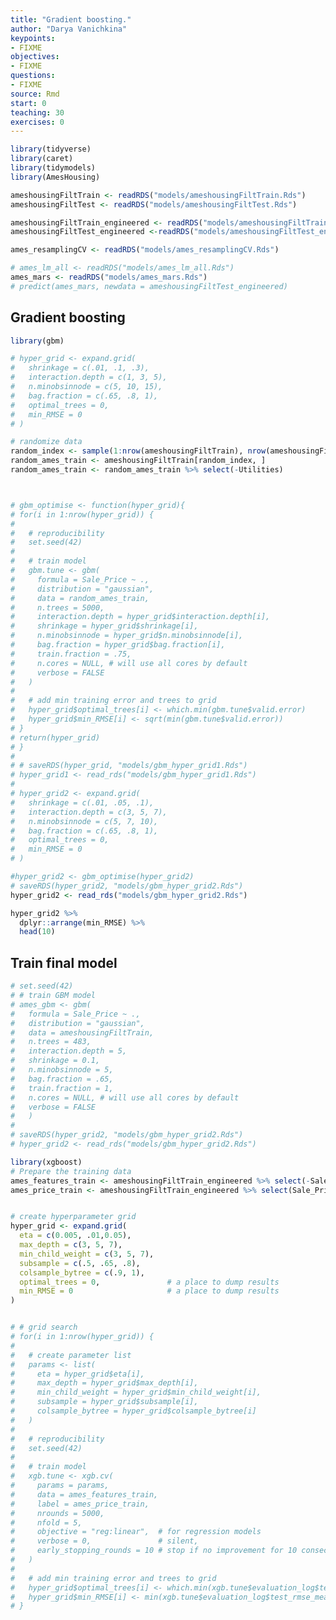 ```yaml
---
title: "Gradient boosting."
author: "Darya Vanichkina"
keypoints:
- FIXME
objectives:
- FIXME
questions:
- FIXME
source: Rmd
start: 0
teaching: 30
exercises: 0
---
```




```r
library(tidyverse)
library(caret)
library(tidymodels)
library(AmesHousing)
```

```r
ameshousingFiltTrain <- readRDS("models/ameshousingFiltTrain.Rds")
ameshousingFiltTest <- readRDS("models/ameshousingFiltTest.Rds")

ameshousingFiltTrain_engineered <- readRDS("models/ameshousingFiltTrain_engineered.Rds")
ameshousingFiltTest_engineered <-readRDS("models/ameshousingFiltTest_engineered.Rds")

ames_resamplingCV <- readRDS("models/ames_resamplingCV.Rds")

# ames_lm_all <- readRDS("models/ames_lm_all.Rds")
ames_mars <- readRDS("models/ames_mars.Rds")
# predict(ames_mars, newdata = ameshousingFiltTest_engineered)

```




## Gradient boosting
```r
library(gbm)

# hyper_grid <- expand.grid(
#   shrinkage = c(.01, .1, .3),
#   interaction.depth = c(1, 3, 5),
#   n.minobsinnode = c(5, 10, 15),
#   bag.fraction = c(.65, .8, 1), 
#   optimal_trees = 0,              
#   min_RMSE = 0                   
# )

# randomize data
random_index <- sample(1:nrow(ameshousingFiltTrain), nrow(ameshousingFiltTrain))
random_ames_train <- ameshousingFiltTrain[random_index, ]
random_ames_train <- random_ames_train %>% select(-Utilities)



# gbm_optimise <- function(hyper_grid){
# for(i in 1:nrow(hyper_grid)) {
#   
#   # reproducibility
#   set.seed(42)
#   
#   # train model
#   gbm.tune <- gbm(
#     formula = Sale_Price ~ .,
#     distribution = "gaussian",
#     data = random_ames_train,
#     n.trees = 5000,
#     interaction.depth = hyper_grid$interaction.depth[i],
#     shrinkage = hyper_grid$shrinkage[i],
#     n.minobsinnode = hyper_grid$n.minobsinnode[i],
#     bag.fraction = hyper_grid$bag.fraction[i],
#     train.fraction = .75,
#     n.cores = NULL, # will use all cores by default
#     verbose = FALSE
#   )
#   
#   # add min training error and trees to grid
#   hyper_grid$optimal_trees[i] <- which.min(gbm.tune$valid.error)
#   hyper_grid$min_RMSE[i] <- sqrt(min(gbm.tune$valid.error))
# }
# return(hyper_grid)
# }
# 
# # saveRDS(hyper_grid, "models/gbm_hyper_grid1.Rds")
# hyper_grid1 <- read_rds("models/gbm_hyper_grid1.Rds")
# 
# hyper_grid2 <- expand.grid(
#   shrinkage = c(.01, .05, .1),
#   interaction.depth = c(3, 5, 7),
#   n.minobsinnode = c(5, 7, 10),
#   bag.fraction = c(.65, .8, 1), 
#   optimal_trees = 0,             
#   min_RMSE = 0                  
# )

#hyper_grid2 <- gbm_optimise(hyper_grid2)
# saveRDS(hyper_grid2, "models/gbm_hyper_grid2.Rds")
hyper_grid2 <- read_rds("models/gbm_hyper_grid2.Rds")

hyper_grid2 %>%
  dplyr::arrange(min_RMSE) %>%
  head(10)
```


## Train final model

```r
# set.seed(42)
# # train GBM model
# ames_gbm <- gbm(
#   formula = Sale_Price ~ .,
#   distribution = "gaussian",
#   data = ameshousingFiltTrain,
#   n.trees = 483,
#   interaction.depth = 5,
#   shrinkage = 0.1,
#   n.minobsinnode = 5,
#   bag.fraction = .65, 
#   train.fraction = 1,
#   n.cores = NULL, # will use all cores by default
#   verbose = FALSE
#   )  
# 
# saveRDS(hyper_grid2, "models/gbm_hyper_grid2.Rds")
# hyper_grid2 <- read_rds("models/gbm_hyper_grid2.Rds")
```



```r
library(xgboost)
# Prepare the training data
ames_features_train <- ameshousingFiltTrain_engineered %>% select(-Sale_Price) %>% as.matrix()
ames_price_train <- ameshousingFiltTrain_engineered %>% select(Sale_Price) %>% as.matrix()


# create hyperparameter grid
hyper_grid <- expand.grid(
  eta = c(0.005, .01,0.05),
  max_depth = c(3, 5, 7),
  min_child_weight = c(3, 5, 7),
  subsample = c(.5, .65, .8), 
  colsample_bytree = c(.9, 1),
  optimal_trees = 0,               # a place to dump results
  min_RMSE = 0                     # a place to dump results
)


# # grid search 
# for(i in 1:nrow(hyper_grid)) {
#   
#   # create parameter list
#   params <- list(
#     eta = hyper_grid$eta[i],
#     max_depth = hyper_grid$max_depth[i],
#     min_child_weight = hyper_grid$min_child_weight[i],
#     subsample = hyper_grid$subsample[i],
#     colsample_bytree = hyper_grid$colsample_bytree[i]
#   )
#   
#   # reproducibility
#   set.seed(42)
#   
#   # train model
#   xgb.tune <- xgb.cv(
#     params = params,
#     data = ames_features_train,
#     label = ames_price_train,
#     nrounds = 5000,
#     nfold = 5,
#     objective = "reg:linear",  # for regression models
#     verbose = 0,               # silent,
#     early_stopping_rounds = 10 # stop if no improvement for 10 consecutive trees
#   )
#   
#   # add min training error and trees to grid
#   hyper_grid$optimal_trees[i] <- which.min(xgb.tune$evaluation_log$test_rmse_mean)
#   hyper_grid$min_RMSE[i] <- min(xgb.tune$evaluation_log$test_rmse_mean)
# }


```


